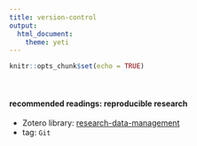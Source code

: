 ```yaml
---
title: version-control
output: 
  html_document: 
    theme: yeti
---
```


```r
knitr::opts_chunk$set(echo = TRUE)
```
<br>

#### recommended readings: reproducible research 

- Zotero library: [research-data-management](https://www.zotero.org/groups/4398962/research-data-management/library)
- tag: `Git`
